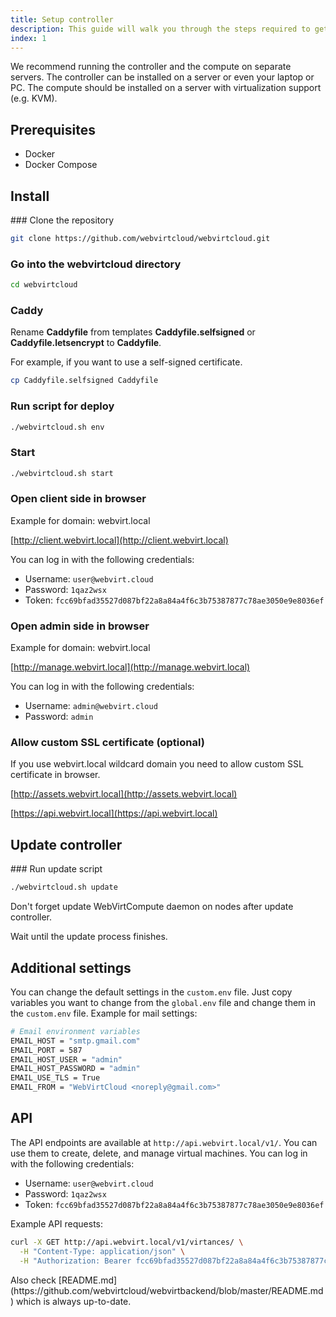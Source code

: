 ```yaml
---
title: Setup controller
description: This guide will walk you through the steps required to get your cloud platform up and running quickly. Whether you're a seasoned system administrator or a first-time user, this guide is designed to make the installation process as smooth as possible.
index: 1
---
```


<Note title="Recommended setup">
  We recommend running the controller and the compute on separate servers. The controller
  can be installed on a server or even your laptop or PC. The compute should be installed
  on a server with virtualization support (e.g. KVM).
</Note>

## Prerequisites

- Docker
- Docker Compose

## Install

<Steps>
### Clone the repository

```bash
git clone https://github.com/webvirtcloud/webvirtcloud.git
```

### Go into the webvirtcloud directory

```bash
cd webvirtcloud
```

### Caddy

Rename **Caddyfile** from templates **Caddyfile.selfsigned** or **Caddyfile.letsencrypt** to **Caddyfile**.

For example, if you want to use a self-signed certificate.

```bash
cp Caddyfile.selfsigned Caddyfile
```

### Run script for deploy

```bash
./webvirtcloud.sh env
```

### Start

```bash
./webvirtcloud.sh start
```

### Open client side in browser

Example for domain: webvirt.local

[http://client.webvirt.local](http://client.webvirt.local)

You can log in with the following credentials:

- Username: `user@webvirt.cloud`
- Password: `1qaz2wsx`
- Token: `fcc69bfad35527d087bf22a8a84a4f6c3b75387877c78ae3050e9e8036ef`

### Open admin side in browser

Example for domain: webvirt.local

[http://manage.webvirt.local](http://manage.webvirt.local)

You can log in with the following credentials:

- Username: `admin@webvirt.cloud`
- Password: `admin`

### Allow custom SSL certificate (optional)

<Note title="Warning">
  If you use webvirt.local wildcard domain you need to allow custom SSL certificate in
  browser.
</Note>

[http://assets.webvirt.local](http://assets.webvirt.local)

[https://api.webvirt.local](https://api.webvirt.local)

</Steps>

## Update controller

<Steps>
### Run update script

```bash
./webvirtcloud.sh update
```

<Note title="Warning">
  Don't forget update WebVirtCompute daemon on nodes after update controller.
</Note>

Wait until the update process finishes.

</Steps>

## Additional settings

You can change the default settings in the `custom.env` file. Just copy variables you want to change from the `global.env` file and change them in the `custom.env` file. Example for mail settings:

```bash
# Email environment variables
EMAIL_HOST = "smtp.gmail.com"
EMAIL_PORT = 587
EMAIL_HOST_USER = "admin"
EMAIL_HOST_PASSWORD = "admin"
EMAIL_USE_TLS = True
EMAIL_FROM = "WebVirtCloud <noreply@gmail.com>"
```

## API

The API endpoints are available at `http://api.webvirt.local/v1/`. You can use them to create, delete, and manage virtual machines. You can log in with the following credentials:

- Username: `user@webvirt.cloud`
- Password: `1qaz2wsx`
- Token: `fcc69bfad35527d087bf22a8a84a4f6c3b75387877c78ae3050e9e8036ef`

Example API requests:

```bash
curl -X GET http://api.webvirt.local/v1/virtances/ \
  -H "Content-Type: application/json" \
  -H "Authorization: Bearer fcc69bfad35527d087bf22a8a84a4f6c3b75387877c78ae3050e9e8036ef"
```

<Note title="Warning">
  Also check [README.md](https://github.com/webvirtcloud/webvirtbackend/blob/master/README.md) which is always up-to-date.
</Note>
